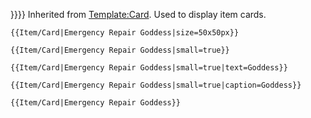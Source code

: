 <noinclude>{{AssetTemplateList}}</noinclude><includeonly>{{Card|{{{1|}}}|type=Item|text={{{text|}}}|caption={{{caption|}}}|size={{#if: {{{size|}}} | {{{size}}} | {{#if: {{{small|}}} | 80x80px }}}}}}</includeonly><noinclude>
Inherited from [[Template:Card]]. Used to display item cards.

<pre>{{Item/Card|Emergency Repair Goddess|size=50x50px}}</pre>
{{Item/Card|Emergency Repair Goddess|size=50x50px}}

<pre>{{Item/Card|Emergency Repair Goddess|small=true}}</pre>
{{Item/Card|Emergency Repair Goddess|small=true}}

<pre>{{Item/Card|Emergency Repair Goddess|small=true|text=Goddess}}</pre>
{{Item/Card|Emergency Repair Goddess|small=true|text=Goddess}}

<pre>{{Item/Card|Emergency Repair Goddess|small=true|caption=Goddess}}</pre>
{{Item/Card|Emergency Repair Goddess|small=true|caption=Goddess}}

<pre>{{Item/Card|Emergency Repair Goddess}}</pre>
{{Item/Card|Emergency Repair Goddess}}
</noinclude>